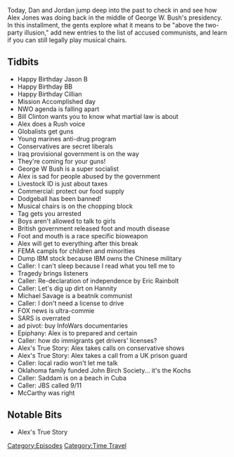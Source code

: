 {{DEFAULTSORT:
    #_EPISODE_0544:May 1, 2003
}}{{Episode
    | title           = May 1, 2003
    | caption         = [https://knowledgefight.libsyn.com/544-may-1-2003 Listen to this episode on Libsyn]
    | episodeNumber   = 544
    | length          = 01:48:10
    | airDate         = March 29, 2021
    | coverageDate    = May 1, 2003
    | episodeType     = [[:Category:Time Travel|Time Travel]]
    | appearance      = [[Rush Limbaugh]], [[George W Bush]], [[Eric Rainbolt]], [[Sean Hannity]], [[Michael Savage]], [[Joseph McCarthy]]
    | oocDrop         = What do you think about them apples?
    | previousEpisode = [[543: March 23-24, 2021]]
    | nextEpisode     = [[545: March 30-31, 2021]]
}}

{{Stub}}

Today, Dan and Jordan jump deep into the past to check in and see how Alex Jones was doing back in the middle of George W. Bush's presidency. In this installment, the gents explore what it means to be "above the two-party illusion," add new entries to the list of accused communists, and learn if you can still legally play musical chairs.

==Tidbits==

*Happy Birthday Jason B
*Happy Birthday BB
*Happy Birthday Cillian
*Mission Accomplished day
*NWO agenda is falling apart
*Bill Clinton wants you to know what martial law is about
*Alex does a Rush voice
*Globalists get guns
*Young marines anti-drug program
*Conservatives are secret liberals
*Iraq provisional government is on the way
*They're coming for your guns!
*George W Bush is a super socialist
*Alex is sad for people abused by the government
*Livestock ID is just about taxes
*Commercial: protect our food supply
*Dodgeball has been banned!
*Musical chairs is on the chopping block
*Tag gets you arrested
*Boys aren't allowed to talk to girls
*British government released foot and mouth disease
*Foot and mouth is a race specific bioweapon
*Alex will get to everything after this break
*FEMA campls for children and minorities
*Dump IBM stock because IBM owns the Chinese military
*Caller: I can't sleep because I read what you tell me to
*Tragedy brings listeners
*Caller: Re-declaration of independence by Eric Rainbolt
*Caller: Let's dig up dirt on Hannity
*Michael Savage is a beatnik communist
*Caller: I don't need a license to drive
*FOX news is ultra-commie
*SARS is overrated
*ad pivot: buy InfoWars documentaries
*Epiphany: Alex is to prepared and certain
*Caller: how do immigrants get drivers' licenses?
*Alex's True Story: Alex takes calls on conservative shows
*Alex's True Story: Alex takes a call from a UK prison guard
*Caller: local radio won't let me talk
*Oklahoma family funded John Birch Society... it's the Kochs
*Caller: Saddam is on a beach in Cuba
*Caller: JBS called 9/11
*McCarthy was right

==Notable Bits==

*Alex's True Story

[[Category:Episodes]]
[[Category:Time Travel]]